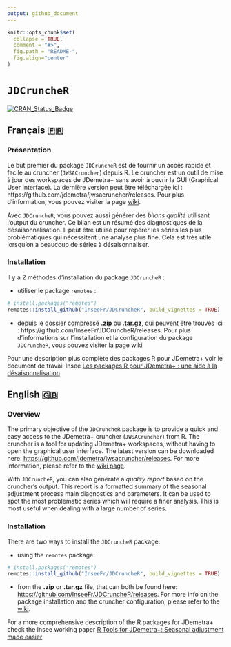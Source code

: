 ```yaml
---
output: github_document
---
```


<!-- README.md is generated from README.Rmd. Please edit that file -->

```r
knitr::opts_chunk$set(
  collapse = TRUE,
  comment = "#>",
  fig.path = "README-",
  fig.align="center"
)
```

# `JDCruncheR`

[![CRAN\_Status\_Badge](http://www.r-pkg.org/badges/version/JDCruncheR)](https://cran.r-project.org/package=JDCruncheR)

## Français 🇫🇷

### Présentation

Le but premier du package `JDCruncheR` est de fournir un accès rapide et facile au cruncher (`JWSACruncher`) depuis R. Le cruncher est un outil de mise à jour des workspaces de JDemetra+ sans avoir à ouvrir la GUI (Graphical User Interface). La dernière version peut être téléchargée ici : https://github.com/jdemetra/jwsacruncher/releases. Pour plus d'information, vous pouvez visiter la page [wiki](https://github.com/jdemetra/jwsacruncher/wiki).

Avec `JDCruncheR`, vous pouvez aussi générer des *bilans qualité* utilisant l'output du cruncher. Ce bilan est un résumé des diagnostiques de la désaisonnalisation. Il peut être utilisé pour repérer les séries les plus problématiques qui nécessitent une analyse plus fine. Cela est très utile lorsqu'on a beaucoup de séries à désaisonnaliser.

### Installation

Il y a 2 méthodes d'installation du package `JDCruncheR` :
    
- utiliser le package `remotes` :
    
``` r
# install.packages("remotes")
remotes::install_github("InseeFr/JDCruncheR", build_vignettes = TRUE)
```

- depuis le dossier compressé **.zip** ou **.tar.gz**, qui peuvent être trouvés ici : https://github.com/InseeFr/JDCruncheR/releases. Pour plus d'informations sur l'installation et la configuration du package `JDCruncheR`, vous pouvez visiter la page [wiki](https://github.com/jdemetra/jwsacruncher/wiki)

Pour une description plus complète des packages R pour JDemetra+ voir le document de travail Insee [Les packages R pour JDemetra+ : une aide à la désaisonnalisation](https://www.insee.fr/fr/statistiques/5019786)

## English 🇬🇧

### Overview

The primary objective of the `JDCruncheR` package is to provide a quick
and easy access to the JDemetra+ cruncher (`JWSACruncher`) from R. The
cruncher is a tool for updating JDemetra+ workspaces, without having to
open the graphical user interface. The latest version can be downloaded here:
    <https://github.com/jdemetra/jwsacruncher/releases>. For more
information, please refer to the [wiki page](https://github.com/jdemetra/jwsacruncher/wiki).

With `JDCruncheR`, you can also generate a *quality report* based on the
cruncher's output. This report is a formatted summary of the seasonal adjustment process
main diagnostics and parameters. It can be used to spot the most problematic series which
will require a finer analysis. This is most useful when dealing with a large number of series.

### Installation

There are two ways to install the `JDCruncheR` package:
    
- using the `remotes` package:
    
``` r
# install.packages("remotes")
remotes::install_github("InseeFr/JDCruncheR", build_vignettes = TRUE)
```

- from the **.zip** or **.tar.gz** file, that can both be found here:
    <https://github.com/InseeFr/JDCruncheR/releases>. For more info on
the package installation and the cruncher configuration, please
refer to the [wiki](https://github.com/InseeFr/JDCruncheR/wiki).

For a more comprehensive description of the R packages for JDemetra+ check the Insee working paper [R Tools for JDemetra+: Seasonal adjustment made easier](https://www.insee.fr/en/statistiques/5019812)
